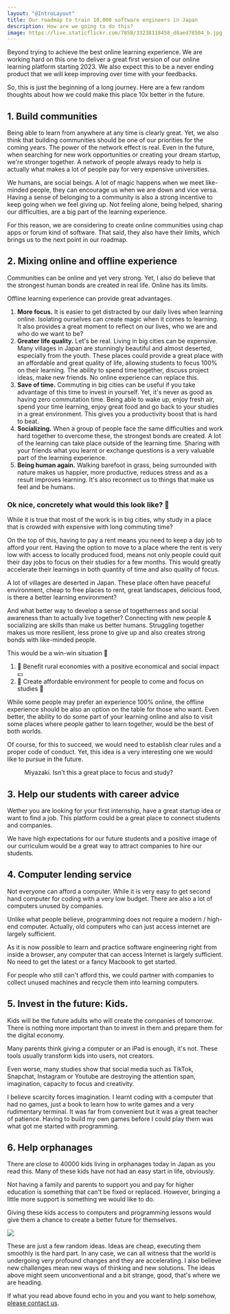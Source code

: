 ```yaml
---
layout: "@IntroLayout"
title: Our roadmap to train 10,000 software engineers in Japan
description: How are we going to do this?
image: https://live.staticflickr.com/7858/33238118458_d8aed78504_b.jpg
---
```

<div class="text-2xl">
  Beyond trying to achieve the best online learning experience. We are working hard on this one to deliver a great first version of our online learning platform starting 2023. We also expect this to be a never ending product that we will keep improving over time with your feedbacks.

  So, this is just the beginning of a long journey. Here are a few random thoughts about how we could make this place 10x better in the future.
</div>

## 1. Build communities

Being able to learn from anywhere at any time is clearly great. Yet, we also think that building communities should be one of our priorities for the coming years. The power of the network effect is real. Even in the future, when searching for new work opportunities or creating your dream startup, we're stronger together. A network of people always ready to help is actually what makes a lot of people pay for very expensive universities.

We humans, are social beings. A lot of magic happens when we meet like-minded people, they can encourage us when we are down and vice versa. Having a sense of belonging to a community is also a strong incentive to keep going when we feel giving up. Not feeling alone, being helped, sharing our difficulties, are a big part of the learning experience.

For this reason, we are considering to create online communities using chap apps or forum kind of software. That said, they also have their limits, which brings us to the next point in our roadmap.

## 2. Mixing online and offline experience

Communities can be online and yet very strong. Yet, I also do believe that the strongest human bonds are created in real life. Online has its limits.

Offline learning experience can provide great advantages.

1. **More focus.** It is easier to get distracted by our daily lives when learning online. Isolating ourselves can create magic when it comes to learning. It also provides a great moment to reflect on our lives, who we are and who do we want to be?
2. **Greater life quality.** Let's be real. Living in big cities can be expensive. Many villages in Japan are stunningly beautiful and almost deserted, especially from the youth. These places could provide a great place with an affordable and great quality of life, allowing students to focus 100% on their learning. The ability to spend time together, discuss project ideas, make new friends. No online experience can replace this.
3. **Save of time.** Commuting in big cities can be useful if you take advantage of this time to invest in yourself. Yet, it's never as good as having zero commutation time. Being able to wake up, enjoy fresh air, spend your time learning, enjoy great food and go back to your studies in a great environment. This gives you a productivity boost that is hard to beat.
4. **Socializing.** When a group of people face the same difficulties and work hard together to overcome these, the strongest bonds are created. A lot of the learning can take place outside of the learning time. Sharing with your friends what you learnt or exchange questions is a very valuable part of the learning experience.
5. **Being human again.** Walking barefoot in grass, being surrounded with nature makes us happier, more productive, reduces stress and as a result improves learning. It's also reconnect us to things that make us feel and be humans.

### Ok nice, concretely what would this look like? 🤔

While it is true that most of the work is in big cities, why study in a place that is crowded with expensive with long commuting time?

On the top of this, having to pay a rent means you need to keep a day job to afford your rent. Having the option to move to a place where the rent is very low with access to locally produced food, means not only people could quit their day jobs to focus on their studies for a few months. This would greatly accelerate their learnings in both quantity of time and also quality of focus.

A lot of villages are deserted in Japan. These place often have peaceful environment, cheap to free places to rent, great landscapes, delicious food, is there a better learning environment?

And what better way to develop a sense of togetherness and social awareness than to actually live together? Connecting with new people & socializing are skills than make us better humans. Struggling together makes us more resilient, less prone to give up and also creates strong bonds with like-minded people.

This would be a win-win situation 🤝

1. 🗾 Benefit rural economies with a positive economical and social impact 💴
2. 🧘 Create affordable environment for people to come and focus on studies 🍵

While some people may prefer an experience 100% online, the offline experience should be also an option on the table for those who want. Even better, the ability to do some part of your learning online and also to visit some places where people gather to learn together, would be the best of both worlds.

Of course, for this to succeed, we would need to establish clear rules and a proper code of conduct. Yet, this idea is a very interesting one we would like to pursue in the future.

<figure><img src="https://gaijinpot.scdn3.secure.raxcdn.com/app/uploads/sites/4/2019/08/Miyazaki-Prefecture-escape-from-noise-pollution-in-Japan-1024x640.jpg" alt="" /><figcaption class="text-center">Miyazaki. Isn't this a great place to focus and study?</figcaption></figure>

## 3. Help our students with career advice

Wether you are looking for your first internship, have a great startup idea or want to find a job. This platform could be a great place to connect students and companies.

We have high expectations for our future students and a positive image of our curriculum would be a great way to attract companies to hire our students.

## 4. Computer lending service

Not everyone can afford a computer. While it is very easy to get second hand computer for coding with a very low budget. There are also a lot of computers unused by companies.

Unlike what people believe, programming does not require a modern / high-end computer. Actually, old computers who can just access internet are largely sufficient.

As it is now possible to learn and practice software engineering right from inside a browser, any computer that can access Internet is largely sufficient. No need to get the latest or a fancy Macbook to get started.

For people who still can't afford this, we could partner with companies to collect unused machines and recycle them into learning computers.

## 5. Invest in the future: Kids.

Kids will be the future adults who will create the companies of tomorrow. There is nothing more important than to invest in them and prepare them for the digital economy.

Many parents think giving a computer or an iPad is enough, it's not. These tools usually transform kids into users, not creators.

Even worse, many studies show that social media such as TikTok, Snapchat, Instagram or Youtube are destroying the attention span, imagination, capacity to focus and creativity.

I believe scarcity forces imagination. I learnt coding with a computer that had no games, just a book to learn how to write games and a very rudimentary terminal. It was far from convenient but it was a great teacher of patience. Having to build my own games before I could play them was what got me started with programming.

## 6. Help orphanages

There are close to 40000 kids living in orphanages today in Japan as you read this. Many of these kids have not had an easy start in life, obviously.

Not having a family and parents to support you and pay for higher education is something that can't be fixed or replaced. However, bringing a little more support is something we would like to do.

Giving these kids access to computers and programming lessons would give them a chance to create a better future for themselves.

![](https://www.sciencealert.com/images/2022/08/YoungJapaneseChildrenWalking.jpg)

These are just a few random ideas. Ideas are cheap, executing them smoothly is the hard part. In any case, we can all witness that the world is undergoing very profound changes and they are accelerating. I also believe new challenges mean new ways of thinking and new solutions. The ideas above might seem unconventional and a bit strange, good, that's where we are heading.

If what you read above found echo in you and you want to help somehow, [please contact us](/contact/).